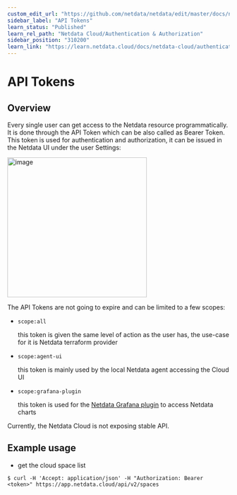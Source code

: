 ```yaml
---
custom_edit_url: "https://github.com/netdata/netdata/edit/master/docs/netdata-cloud/api-tokens.md"
sidebar_label: "API Tokens"
learn_status: "Published"
learn_rel_path: "Netdata Cloud/Authentication & Authorization"
sidebar_position: "310200"
learn_link: "https://learn.netdata.cloud/docs/netdata-cloud/authentication-&-authorization/api-tokens"
---
```


# API Tokens

## Overview

Every single user can get access to the Netdata resource programmatically. It is done through the API Token which
can be also called as Bearer Token. This token is used for authentication and authorization, it can be issued
in the Netdata UI under the user Settings:

<img width="316" alt="image" src="https://github.com/netdata/netdata/assets/14999928/b0846076-afae-47ab-92df-c24967305ab9"/>

The API Tokens are not going to expire and can be limited to a few scopes:

* `scope:all`

  this token is given the same level of action as the user has, the use-case for it is Netdata terraform provider

* `scope:agent-ui`

  this token is mainly used by the local Netdata agent accessing the Cloud UI

* `scope:grafana-plugin`

  this token is used for the [Netdata Grafana plugin](/docs/dashboards-and-charts/grafana-data-source-plugin)
  to access Netdata charts

Currently, the Netdata Cloud is not exposing stable API.

## Example usage

* get the cloud space list

```console
$ curl -H 'Accept: application/json' -H "Authorization: Bearer <token>" https://app.netdata.cloud/api/v2/spaces
```
